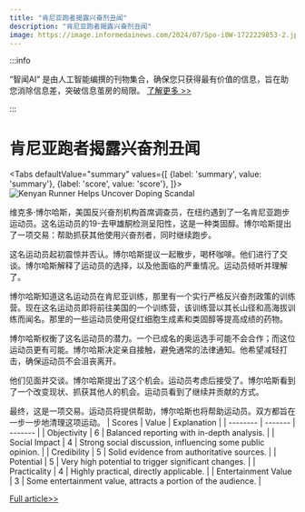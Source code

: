 ```yaml
---
title: "肯尼亚跑者揭露兴奋剂丑闻"
description: "肯尼亚跑者揭露兴奋剂丑闻"
image: https://image.informedainews.com/2024/07/Spo-i0W-1722229853-2.jpg
---
```



:::info

“智闻AI“ 是由人工智能编撰的刊物集合，确保您只获得最有价值的信息，旨在助您消除信息差，突破信息茧房的局限。  [了解更多 >>](/)

:::

# 肯尼亚跑者揭露兴奋剂丑闻


<Tabs
	defaultValue="summary"
	values={[
	{label: 'summary', value: 'summary'},
	{label: 'score', value: 'score'},
]}>
<TabItem value="summary">
<img
  src="https://image.informedainews.com/2024/07/Spo-i0W-1722229853-2.jpg"
  alt="Kenyan Runner Helps Uncover Doping Scandal"
/>



维克多·博尔哈斯，美国反兴奋剂机构首席调查员，在纽约遇到了一名肯尼亚跑步运动员。这名运动员的19-去甲雄酮检测呈阳性，这是一种类固醇。博尔哈斯提出了一项交易：帮助抓获其他使用兴奋剂者，同时继续跑步。

这名运动员起初震惊并否认。博尔哈斯提议一起散步，喝杯咖啡。他们进行了交谈。博尔哈斯解释了运动员的选择，以及他面临的严重情况。运动员倾听并理解了。

博尔哈斯知道这名运动员在肯尼亚训练，那里有一个实行严格反兴奋剂政策的训练营。现在这名运动员即将前往美国的一个训练营，该训练营以其长山径和高海拔训练而闻名。那里的一些运动员使用促红细胞生成素和类固醇等提高成绩的药物。

博尔哈斯权衡了这名运动员的潜力。一个已成名的奥运选手可能不会合作；而这位运动员更有可能。博尔哈斯决定亲自接触，避免通常的法律通知。他希望减轻打击，确保运动员不会沮丧离开。

他们见面并交谈。博尔哈斯提出了这个机会。运动员考虑后接受了。博尔哈斯看到了一个改变现状、抓获其他人的机会。运动员看到了继续并贡献的方式。

最终，这是一项交易。运动员将提供帮助，博尔哈斯也将帮助运动员。双方都旨在一步一步地清理这项运动。
</TabItem>
<TabItem value="score">
	| Scores     | Value   | Explanation |
	| -------- | ------- | ------- |
	| Objectivity  | 6    | Balanced reporting with in-depth analysis.    |
	| Social Impact | 4     | Strong social discussion, influencing some public opinion.    |
	| Credibility    | 5    | Solid evidence from authoritative sources.    |
	| Potential    | 5    | Very high potential to trigger significant changes.    |
	| Practicality    | 4    | Highly practical, directly applicable.    |
	| Entertainment Value    | 3    | Some entertainment value, attracts a portion of the audience.    |
</TabItem>
</Tabs>

[Full article>>](https://www.theguardian.com/sport/article/2024/jul/28/revealed-how-a-kenyan-runner-turned-undercover-agent-to-lift-the-lid-on-dopers)
